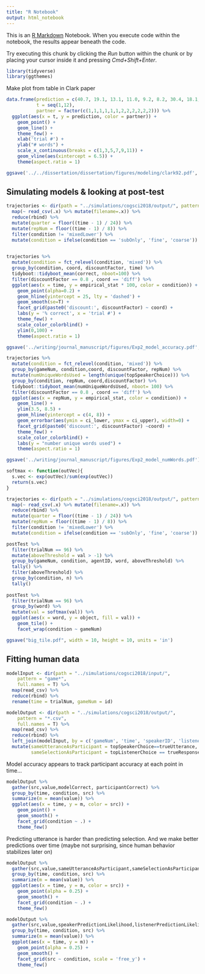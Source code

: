 ```yaml
---
title: "R Notebook"
output: html_notebook
---
```


This is an [R Markdown](http://rmarkdown.rstudio.com) Notebook. When you execute code within the notebook, the results appear beneath the code. 

Try executing this chunk by clicking the *Run* button within the chunk or by placing your cursor inside it and pressing *Cmd+Shift+Enter*. 

```r
library(tidyverse)
library(ggthemes)
```

Make plot from table in Clark paper

```r
data.frame(prediction = c(40.7, 19.1, 13.1, 11.0, 9.2, 8.2, 30.4, 18.1, 13.4, 8.2, 7.8, 6.7),
           t = seq(1,12),
           partner = factor(c(1,1,1,1,1,1,2,2,2,2,2,2))) %>%
  ggplot(aes(x = t, y = prediction, color = partner)) +
    geom_point() +
    geom_line() +
    theme_few() +
    xlab('trial #') +
    ylab("# words") +
    scale_x_continuous(breaks = c(1,3,5,7,9,11)) +
    geom_vline(aes(xintercept = 6.5)) +
    theme(aspect.ratio = 1)

ggsave('../../dissertation/dissertation/figures/modeling/clark92.pdf', height = 8, width = 8, units = 'cm', useDingbats = F)
```

## Simulating models & looking at post-test

```r
trajectories <- dir(path = "../simulations/cogsci2018/output/", pattern = "trajectory", full.names = T) %>% # 
  map(~ read_csv(.x) %>% mutate(filename=.x)) %>%
  reduce(rbind) %>%
  mutate(quarter = floor((time - 1) / 24)) %>%
  mutate(repNum = floor((time - 1) / 8)) %>%
  filter(condition != 'mixedLower') %>%
  mutate(condition = ifelse(condition == 'subOnly', 'fine', 'coarse'))

  
trajectories %>%
  mutate(condition = fct_relevel(condition, 'mixed')) %>%
  group_by(condition, coord, discountFactor, time) %>%
  tidyboot::tidyboot_mean(correct, nboot=100) %>%
  filter(discountFactor == 0.8 , coord == 'diff') %>%
  ggplot(aes(x = time, y = empirical_stat * 100, color = condition)) +
    geom_point(alpha=0.2) +
    geom_hline(yintercept = 25, lty = 'dashed') +
    geom_smooth(se=T) +
    facet_grid(paste0('discount:', discountFactor) ~ coord) +
    labs(y = '% correct', x = 'trial #') +
    theme_few() +
    scale_color_colorblind() +
    ylim(0,100) +
    theme(aspect.ratio = 1)

ggsave('../writing/journal_manuscript/figures/Exp2_model_accuracy.pdf', useDingbats = FALSE)
```

```r
trajectories %>%
  mutate(condition = fct_relevel(condition, 'mixed')) %>%
  group_by(gameNum, condition,coord, discountFactor, repNum) %>%
  mutate(numUniqueWordsUsed = length(unique(topSpeakerChoice))) %>%
  group_by(condition, repNum, coord,discountFactor) %>%
  tidyboot::tidyboot_mean(numUniqueWordsUsed, nboot= 100) %>%
  filter(discountFactor == 0.8 , coord == 'diff') %>%
  ggplot(aes(x = repNum, y = empirical_stat, color = condition)) +
    geom_line() +
    ylim(3.5, 8.5) +
    geom_hline(yintercept = c(4, 8)) +
    geom_errorbar(aes(ymin = ci_lower, ymax = ci_upper), width=0) +
    facet_grid(paste0('discount:', discountFactor) ~coord) +
    theme_few() +
    scale_color_colorblind() +
    labs(y = "number unique words used") +
    theme(aspect.ratio = 1)

ggsave('../writing/journal_manuscript/figures/Exp2_model_numWords.pdf')
```


```r
softmax <- function(outVec){
  s.vec <- exp(outVec)/sum(exp(outVec))
  return(s.vec)
}

trajectories <- dir(path = "../simulations/cogsci2018/output/", pattern = "meaningTest", full.names = T) %>% # 
  map(~ read_csv(.x) %>% mutate(filename=.x)) %>%
  reduce(rbind) %>%
  mutate(quarter = floor((time - 1) / 24)) %>%
  mutate(repNum = floor((time - 1) / 8)) %>%
  filter(condition != 'mixedLower') %>%
  mutate(condition = ifelse(condition == 'subOnly', 'fine', 'coarse'))

postTest %>%
  filter(trialNum == 96) %>%
  mutate(aboveThreshold = val > -1) %>%
  group_by(gameNum, condition, agentID, word, aboveThreshold) %>%
  tally() %>%
  filter(aboveThreshold) %>%
  group_by(condition, n) %>%
  tally()
  
postTest %>%
  filter(trialNum == 96) %>%
  group_by(word) %>%
  mutate(val = softmax(val)) %>%
  ggplot(aes(x = word, y = object, fill = val)) +
    geom_tile() +
    facet_wrap(condition ~ gameNum)

ggsave("big_tile.pdf", width = 10, height = 10, units = 'in')
```

## Fitting human data

```r
modelInput <- dir(path = "../simulations/cogsci2018/input/",
    pattern = "game*",
    full.names = T) %>%
  map(read_csv) %>%
  reduce(rbind) %>%
  rename(time = trialNum, gameNum = id)

modelOutput <- dir(path = "../simulations/cogsci2018/output/",
    pattern = "*.csv",
    full.names = T) %>%
  map(read_csv) %>%
  reduce(rbind) %>%
  left_join(modelInput, by = c('gameNum', 'time', 'speakerID', 'listenerID')) %>%
  mutate(sameUtteranceAsParticipant = topSpeakerChoice==trueUtterance,
         sameSelectionAsParticipant = topListenerChoice == trueResponse)
```

Model accuracy appears to track participant accuracy at each point in time... 

```r
modelOutput %>%
  gather(src,value,modelCorrect, participantCorrect) %>%
  group_by(time, condition, src) %>%
  summarize(m = mean(value)) %>%
  ggplot(aes(x = time, y = m, color = src)) +
    geom_point() +
    geom_smooth() +
    facet_grid(condition ~ .) +
    theme_few()
```

Predicting utterance is harder than predicting selection. And we make better predictions over time (maybe not surprising, since human behavior stabilizes later on)

```r
modelOutput %>%
  gather(src,value,sameUtteranceAsParticipant,sameSelectionAsParticipant) %>%
  group_by(time, condition, src) %>%
  summarize(m = mean(value)) %>%
  ggplot(aes(x = time, y = m, color = src)) +
    geom_point(alpha = 0.25) +
    geom_smooth() +
    facet_grid(condition ~ .) +
    theme_few()
```

```r
modelOutput %>%
  gather(src,value,speakerPredictionLikelihood,listenerPredictionLikelihood) %>%
  group_by(time, condition, src) %>%
  summarize(m = mean(value)) %>%
  ggplot(aes(x = time, y = m)) +
    geom_point(alpha = 0.25) +
    geom_smooth() +
    facet_grid(src ~ condition, scale = 'free_y') +
    theme_few()
```
